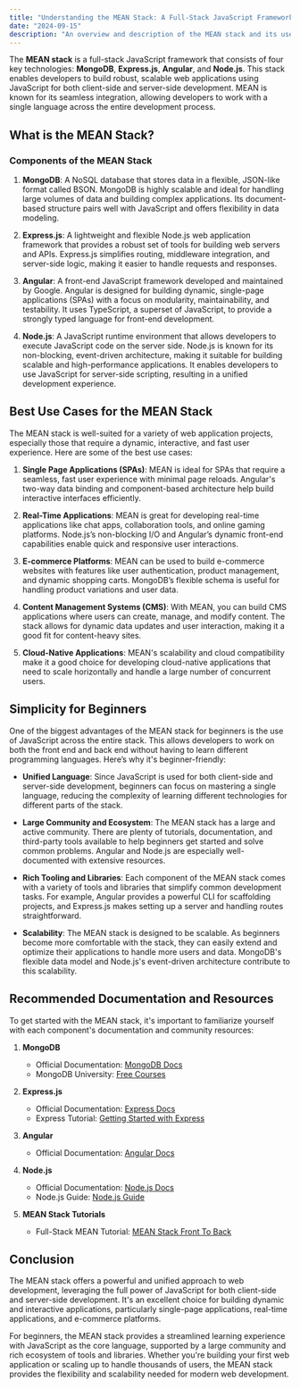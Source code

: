 ```yaml
---
title: "Understanding the MEAN Stack: A Full-Stack JavaScript Framework"
date: "2024-09-15"
description: "An overview and description of the MEAN stack and its use cases in modern web development."
---
```


The **MEAN stack** is a full-stack JavaScript framework that consists of four key technologies: **MongoDB**, **Express.js**, **Angular**, and **Node.js**. This stack enables developers to build robust, scalable web applications using JavaScript for both client-side and server-side development. MEAN is known for its seamless integration, allowing developers to work with a single language across the entire development process.

## What is the MEAN Stack?

### Components of the MEAN Stack

1. **MongoDB**: A NoSQL database that stores data in a flexible, JSON-like format called BSON. MongoDB is highly scalable and ideal for handling large volumes of data and building complex applications. Its document-based structure pairs well with JavaScript and offers flexibility in data modeling.

2. **Express.js**: A lightweight and flexible Node.js web application framework that provides a robust set of tools for building web servers and APIs. Express.js simplifies routing, middleware integration, and server-side logic, making it easier to handle requests and responses.

3. **Angular**: A front-end JavaScript framework developed and maintained by Google. Angular is designed for building dynamic, single-page applications (SPAs) with a focus on modularity, maintainability, and testability. It uses TypeScript, a superset of JavaScript, to provide a strongly typed language for front-end development.

4. **Node.js**: A JavaScript runtime environment that allows developers to execute JavaScript code on the server side. Node.js is known for its non-blocking, event-driven architecture, making it suitable for building scalable and high-performance applications. It enables developers to use JavaScript for server-side scripting, resulting in a unified development experience.

## Best Use Cases for the MEAN Stack

The MEAN stack is well-suited for a variety of web application projects, especially those that require a dynamic, interactive, and fast user experience. Here are some of the best use cases:

1. **Single Page Applications (SPAs)**: MEAN is ideal for SPAs that require a seamless, fast user experience with minimal page reloads. Angular's two-way data binding and component-based architecture help build interactive interfaces efficiently.

2. **Real-Time Applications**: MEAN is great for developing real-time applications like chat apps, collaboration tools, and online gaming platforms. Node.js’s non-blocking I/O and Angular’s dynamic front-end capabilities enable quick and responsive user interactions.

3. **E-commerce Platforms**: MEAN can be used to build e-commerce websites with features like user authentication, product management, and dynamic shopping carts. MongoDB’s flexible schema is useful for handling product variations and user data.

4. **Content Management Systems (CMS)**: With MEAN, you can build CMS applications where users can create, manage, and modify content. The stack allows for dynamic data updates and user interaction, making it a good fit for content-heavy sites.

5. **Cloud-Native Applications**: MEAN's scalability and cloud compatibility make it a good choice for developing cloud-native applications that need to scale horizontally and handle a large number of concurrent users.

## Simplicity for Beginners

One of the biggest advantages of the MEAN stack for beginners is the use of JavaScript across the entire stack. This allows developers to work on both the front end and back end without having to learn different programming languages. Here’s why it's beginner-friendly:

- **Unified Language**: Since JavaScript is used for both client-side and server-side development, beginners can focus on mastering a single language, reducing the complexity of learning different technologies for different parts of the stack.

- **Large Community and Ecosystem**: The MEAN stack has a large and active community. There are plenty of tutorials, documentation, and third-party tools available to help beginners get started and solve common problems. Angular and Node.js are especially well-documented with extensive resources.

- **Rich Tooling and Libraries**: Each component of the MEAN stack comes with a variety of tools and libraries that simplify common development tasks. For example, Angular provides a powerful CLI for scaffolding projects, and Express.js makes setting up a server and handling routes straightforward.

- **Scalability**: The MEAN stack is designed to be scalable. As beginners become more comfortable with the stack, they can easily extend and optimize their applications to handle more users and data. MongoDB's flexible data model and Node.js's event-driven architecture contribute to this scalability.

## Recommended Documentation and Resources

To get started with the MEAN stack, it's important to familiarize yourself with each component's documentation and community resources:

1. **MongoDB**
   - Official Documentation: [MongoDB Docs](https://docs.mongodb.com/)
   - MongoDB University: [Free Courses](https://university.mongodb.com/)

2. **Express.js**
   - Official Documentation: [Express Docs](https://expressjs.com/en/4x/api.html)
   - Express Tutorial: [Getting Started with Express](https://expressjs.com/en/starter/installing.html)

3. **Angular**
   - Official Documentation: [Angular Docs](https://angular.dev/overview)

4. **Node.js**
   - Official Documentation: [Node.js Docs](https://nodejs.org/en/docs/)
   - Node.js Guide: [Node.js Guide](https://nodejs.dev/learn)

5. **MEAN Stack Tutorials**
   - Full-Stack MEAN Tutorial: [MEAN Stack Front To Back](https://www.youtube.com/watch?v=2ZphE5HcQPQ)

## Conclusion

The MEAN stack offers a powerful and unified approach to web development, leveraging the full power of JavaScript for both client-side and server-side development. It's an excellent choice for building dynamic and interactive applications, particularly single-page applications, real-time applications, and e-commerce platforms. 

For beginners, the MEAN stack provides a streamlined learning experience with JavaScript as the core language, supported by a large community and rich ecosystem of tools and libraries. Whether you're building your first web application or scaling up to handle thousands of users, the MEAN stack provides the flexibility and scalability needed for modern web development.

<RelatedComparisons
    currentLanguages='MongoDB-Express-Angular-NodeJS'
/>
